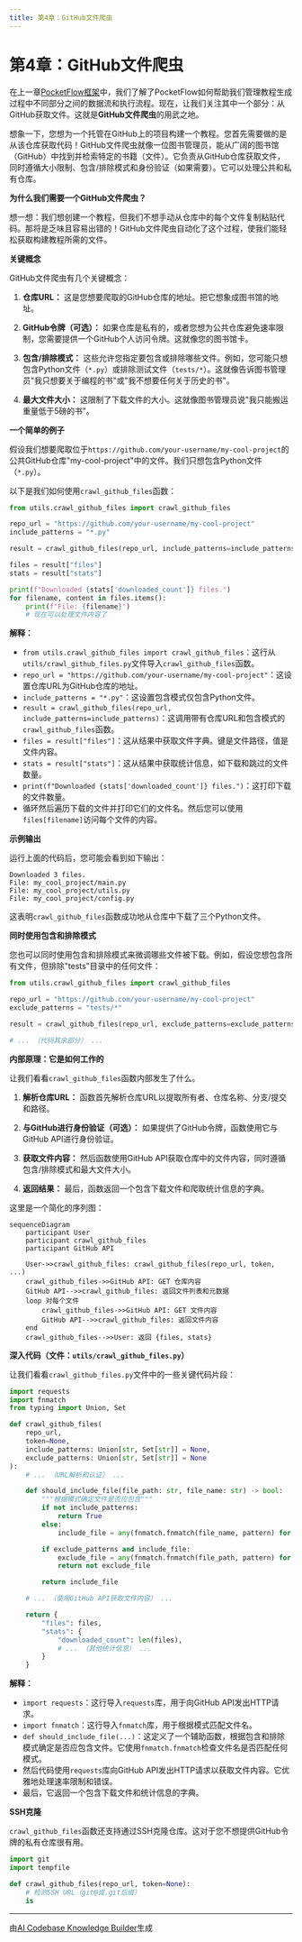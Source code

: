 ```yaml
---
title: 第4章：GitHub文件爬虫
---
```


# 第4章：GitHub文件爬虫

在上一章[PocketFlow框架](03_PocketFlow框架.mdx)中，我们了解了PocketFlow如何帮助我们管理教程生成过程中不同部分之间的数据流和执行流程。现在，让我们关注其中一个部分：从GitHub获取文件。这就是**GitHub文件爬虫**的用武之地。

想象一下，您想为一个托管在GitHub上的项目构建一个教程。您首先需要做的是从该仓库获取代码！GitHub文件爬虫就像一位图书管理员，能从广阔的图书馆（GitHub）中找到并检索特定的书籍（文件）。它负责从GitHub仓库获取文件，同时遵循大小限制、包含/排除模式和身份验证（如果需要）。它可以处理公共和私有仓库。

**为什么我们需要一个GitHub文件爬虫？**

想一想：我们想创建一个教程，但我们不想手动从仓库中的每个文件复制粘贴代码。那将是乏味且容易出错的！GitHub文件爬虫自动化了这个过程，使我们能轻松获取构建教程所需的文件。

**关键概念**

GitHub文件爬虫有几个关键概念：

1. **仓库URL：** 这是您想要爬取的GitHub仓库的地址。把它想象成图书馆的地址。

2. **GitHub令牌（可选）：** 如果仓库是私有的，或者您想为公共仓库避免速率限制，您需要提供一个GitHub个人访问令牌。这就像您的图书馆卡。

3. **包含/排除模式：** 这些允许您指定要包含或排除哪些文件。例如，您可能只想包含Python文件（`*.py`）或排除测试文件（`tests/*`）。这就像告诉图书管理员"我只想要关于编程的书"或"我不想要任何关于历史的书"。

4. **最大文件大小：** 这限制了下载文件的大小。这就像图书管理员说"我只能搬运重量低于5磅的书"。

**一个简单的例子**

假设我们想要爬取位于`https://github.com/your-username/my-cool-project`的公共GitHub仓库"my-cool-project"中的文件。我们只想包含Python文件（`*.py`）。

以下是我们如何使用`crawl_github_files`函数：

```python
from utils.crawl_github_files import crawl_github_files

repo_url = "https://github.com/your-username/my-cool-project"
include_patterns = "*.py"

result = crawl_github_files(repo_url, include_patterns=include_patterns)

files = result["files"]
stats = result["stats"]

print(f"Downloaded {stats['downloaded_count']} files.")
for filename, content in files.items():
    print(f"File: {filename}")
    # 现在可以处理文件内容了
```

**解释：**

* `from utils.crawl_github_files import crawl_github_files`：这行从`utils/crawl_github_files.py`文件导入`crawl_github_files`函数。
* `repo_url = "https://github.com/your-username/my-cool-project"`：这设置仓库URL为GitHub仓库的地址。
* `include_patterns = "*.py"`：这设置包含模式仅包含Python文件。
* `result = crawl_github_files(repo_url, include_patterns=include_patterns)`：这调用带有仓库URL和包含模式的`crawl_github_files`函数。
* `files = result["files"]`：这从结果中获取文件字典。键是文件路径，值是文件内容。
* `stats = result["stats"]`：这从结果中获取统计信息，如下载和跳过的文件数量。
* `print(f"Downloaded {stats['downloaded_count']} files.")`：这打印下载的文件数量。
* 循环然后遍历下载的文件并打印它们的文件名。然后您可以使用`files[filename]`访问每个文件的内容。

**示例输出**

运行上面的代码后，您可能会看到如下输出：

```
Downloaded 3 files.
File: my_cool_project/main.py
File: my_cool_project/utils.py
File: my_cool_project/config.py
```

这表明`crawl_github_files`函数成功地从仓库中下载了三个Python文件。

**同时使用包含和排除模式**

您也可以同时使用包含和排除模式来微调哪些文件被下载。例如，假设您想包含所有文件，但排除"tests"目录中的任何文件：

```python
from utils.crawl_github_files import crawl_github_files

repo_url = "https://github.com/your-username/my-cool-project"
exclude_patterns = "tests/*"

result = crawl_github_files(repo_url, exclude_patterns=exclude_patterns)

# ... （代码其余部分） ...
```

**内部原理：它是如何工作的**

让我们看看`crawl_github_files`函数内部发生了什么。

1. **解析仓库URL：** 函数首先解析仓库URL以提取所有者、仓库名称、分支/提交和路径。

2. **与GitHub进行身份验证（可选）：** 如果提供了GitHub令牌，函数使用它与GitHub API进行身份验证。

3. **获取文件内容：** 然后函数使用GitHub API获取仓库中的文件内容，同时遵循包含/排除模式和最大文件大小。

4. **返回结果：** 最后，函数返回一个包含下载文件和爬取统计信息的字典。

这里是一个简化的序列图：

```mermaid
sequenceDiagram
    participant User
    participant crawl_github_files
    participant GitHub API

    User->>crawl_github_files: crawl_github_files(repo_url, token, ...)
    crawl_github_files->>GitHub API: GET 仓库内容
    GitHub API-->>crawl_github_files: 返回文件列表和元数据
    loop 对每个文件
        crawl_github_files->>GitHub API: GET 文件内容
        GitHub API-->>crawl_github_files: 返回文件内容
    end
    crawl_github_files-->>User: 返回 {files, stats}
```

**深入代码（文件：`utils/crawl_github_files.py`）**

让我们看看`crawl_github_files.py`文件中的一些关键代码片段：

```python
import requests
import fnmatch
from typing import Union, Set

def crawl_github_files(
    repo_url,
    token=None,
    include_patterns: Union[str, Set[str]] = None,
    exclude_patterns: Union[str, Set[str]] = None
):
    # ... （URL解析和认证） ...

    def should_include_file(file_path: str, file_name: str) -> bool:
        """根据模式确定文件是否应包含"""
        if not include_patterns:
            return True
        else:
            include_file = any(fnmatch.fnmatch(file_name, pattern) for pattern in include_patterns)

        if exclude_patterns and include_file:
            exclude_file = any(fnmatch.fnmatch(file_path, pattern) for pattern in exclude_patterns)
            return not exclude_file

        return include_file

    # ... （使用GitHub API获取文件内容） ...

    return {
        "files": files,
        "stats": {
            "downloaded_count": len(files),
            # ... （其他统计信息） ...
        }
    }
```

**解释：**

* `import requests`：这行导入`requests`库，用于向GitHub API发出HTTP请求。
* `import fnmatch`：这行导入`fnmatch`库，用于根据模式匹配文件名。
* `def should_include_file(...)`：这定义了一个辅助函数，根据包含和排除模式确定是否应包含文件。它使用`fnmatch.fnmatch`检查文件名是否匹配任何模式。
* 然后代码使用`requests`库向GitHub API发出HTTP请求以获取文件内容。它优雅地处理速率限制和错误。
* 最后，它返回一个包含下载文件和统计信息的字典。

**SSH克隆**

`crawl_github_files`函数还支持通过SSH克隆仓库。这对于您不想提供GitHub令牌的私有仓库很有用。

```python
import git
import tempfile

def crawl_github_files(repo_url, token=None):
    # 检测SSH URL（git@或.git后缀）
    is
```

---

由[AI Codebase Knowledge Builder](https://github.com/The-Pocket/Tutorial-Codebase-Knowledge)生成 